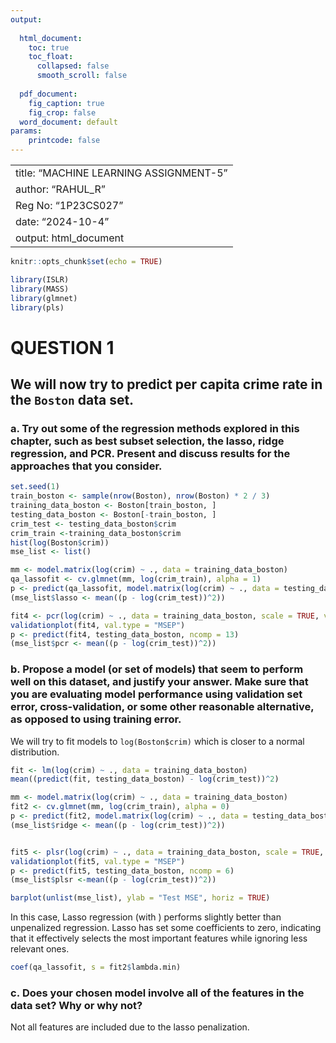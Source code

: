 ---
output:
  
  html_document:
    toc: true
    toc_float:
      collapsed: false
      smooth_scroll: false
        
  pdf_document:
    fig_caption: true
    fig_crop: false
  word_document: default
params:
    printcode: false
---

---
title: "MACHINE LEARNING ASSIGNMENT-5"
author: "RAHUL_R"
Reg No: "1P23CS027"
date: "2024-10-4"
output: html_document
---

```{r setup, include=FALSE}
knitr::opts_chunk$set(echo = TRUE)
```

```{r  include=FALSE}
library(ISLR)
library(MASS)
library(glmnet)
library(pls)
```

# QUESTION 1
## We will now try to predict per capita crime rate in the `Boston` data set.

### a. Try out some of the regression methods explored in this chapter, such as best subset selection, the lasso, ridge regression, and PCR. Present and discuss results for the approaches that you consider.


```{r}
set.seed(1)
train_boston <- sample(nrow(Boston), nrow(Boston) * 2 / 3)
training_data_boston <- Boston[train_boston, ]
testing_data_boston <- Boston[-train_boston, ]
crim_test <- testing_data_boston$crim
crim_train <-training_data_boston$crim
hist(log(Boston$crim))
mse_list <- list()
```

```{r}
mm <- model.matrix(log(crim) ~ ., data = training_data_boston)
qa_lassofit <- cv.glmnet(mm, log(crim_train), alpha = 1)
p <- predict(qa_lassofit, model.matrix(log(crim) ~ ., data = testing_data_boston), s = qa_lassofit$lambda.min)
(mse_list$lasso <- mean((p - log(crim_test))^2))
```


```{r}
fit4 <- pcr(log(crim) ~ ., data = training_data_boston, scale = TRUE, validation = "CV")
validationplot(fit4, val.type = "MSEP")
p <- predict(fit4, testing_data_boston, ncomp = 13)
(mse_list$pcr <- mean((p - log(crim_test))^2))
```




### b. Propose a model (or set of models) that seem to perform well on this dataset, and justify your answer. Make sure that you are evaluating model performance using validation set error, cross-validation, or some other reasonable alternative, as opposed to using training error.

We will try to fit models to `log(Boston$crim)` which is closer to a normal
distribution.



```{r}
fit <- lm(log(crim) ~ ., data = training_data_boston)
mean((predict(fit, testing_data_boston) - log(crim_test))^2)

mm <- model.matrix(log(crim) ~ ., data = training_data_boston)
fit2 <- cv.glmnet(mm, log(crim_train), alpha = 0)
p <- predict(fit2, model.matrix(log(crim) ~ ., data = testing_data_boston), s = fit2$lambda.min)
(mse_list$ridge <- mean((p - log(crim_test))^2))


fit5 <- plsr(log(crim) ~ ., data = training_data_boston, scale = TRUE, validation = "CV")
validationplot(fit5, val.type = "MSEP")
p <- predict(fit5, testing_data_boston, ncomp = 6)
(mse_list$plsr <-mean((p - log(crim_test))^2))
```


```{r}
barplot(unlist(mse_list), ylab = "Test MSE", horiz = TRUE)
```

In this case, Lasso regression (with \alpha=1) performs slightly better than unpenalized regression. 
Lasso has set some coefficients to zero, indicating that it effectively selects the most important features while ignoring less relevant ones.


```{r}
coef(qa_lassofit, s = fit2$lambda.min)
```
### c. Does your chosen model involve all of the features in the data set? Why or why not?

Not all features are included due to the lasso penalization.